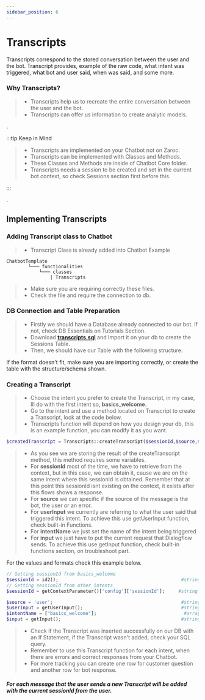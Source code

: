 ```yaml
---
sidebar_position: 6
---
```


# Transcripts


Transcripts correspond to the stored conversation between the user and the bot. Transcript provides, example of the raw code, what intent was triggered, what bot and user said, when was said, and some more.

### Why Transcripts?

> - Transcripts help us to recreate the entire conversation between the user and the bot.
> - Transcripts can offer us information to create analytic models.

.

:::tip Keep in Mind

> - Transcripts are implemented on your Chatbot not on Zaroc.
> - Transcripts can be implemented with Classes and Methods.
> - These Classes and Methods are inside of Chatbot Core folder.
> - Transcripts needs a session to be created and set in the current bot context, so check Sessions section first before this.

:::

.

## Implementing Transcripts

### Adding Transcript class to Chatbot

> - Transcript Class is already added into Chatbot Example

```shell
ChatbotTemplate
        └─── functionalities
            └─── classes
                | Transcripts
```

> - Make sure you are requiring correctly these files.
> - Check the file and require the connection to db.

### DB Connection and Table Preparation

> - Firstly we should have a Database already connected to our bot. If not, check DB Essentials on Tutorials Section.
> - Download [**transcripts.sql**](https://drive.google.com/file/d/1EKIRdqhJ3uGhLJgboveBrgMljGuHmqNj/view?usp=sharing) and Import it on your db to create the Sessions Table.
> - Then, we should have our Table with the following structure.

<!-- ## IMG -->

If the format doesn't fit, make sure you are importing correctly, or create the table with the structure/schema shown.

### Creating a Transcript

> - Choose the intent you prefer to create the Transcript, in my case, Ill do with the first intent so, **basics_welcome**.
> - Go to the intent and use a method located on Transcript to create a Transcript, look at the code below.
> - Transcripts function will depend on how you design your db, this is an example function, you can modify it as you want.

<Tabs>
<TabItem value="php" label="PHP">

```php
$createdTranscript = Transcripts::createTranscript($sessionId,$source,$userInput,$intentName,$input);
```

</TabItem>
</Tabs>

> - As you see we are storing the result of the createTranscript method, this method requires some variables.
> - For **sessionId** most of the time, we have to retrieve from the context, but in this case, we can obtain it, cause we are on the same intent where this sessionId is obtained. Remember that at this point this sessionId isnt existing on the context, it exists after this flows shows a response.
> - For **source** we can specific if the source of the message is the bot, the user or an error.
> - For **userInput** we currently are referring to what the user said that triggered this intent. To achieve this use getUserInput function, check built-in Functions.
> - For **intentName** we just set the name of the intent being triggered
> - For **input** we just have to put the current request that Dialogflow sends. To achieve this use getInput function, check built-in functions section, on troubleshoot part.

For the values and formats check this example below.

<Tabs>
<TabItem value="php" label="PHP">

```php
// Getting sessionId from basics_welcome
$sessionId = id2();                                             #string
// Getting sessionId from other intents
$sessionId = getContextParameter()['config']['sessionId'];     #string

$source = 'user';                                               #string
$userInput = getUserInput();                                    #string
$intentName = ["basics_welcome"];                                #array
$input = getInput();                                            #string
```

</TabItem>
</Tabs>

> - Check if the Transcript was inserted successfully on our DB with an If Statement, if the Transcript wasn't added, check your SQL query.
> - Remember to use this Transcript function for each intent, when there are errors and correct responses from your Chatbot.
> - For more tracking you can create one row for customer question and another row for bot response.

<!-- ## IMG -->

##### For each message that the user sends a new Transcript will be added with the current sessionId from the user.
